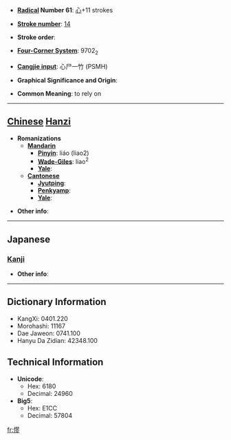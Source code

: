 * '''[[Wiktionary:Chinese radical index| Radical]] Number 61''': [[Wiktionary:Chinese radical index 心|心]]+11 strokes

* '''[[Wiktionary:Chinese total strokes index|Stroke number]]''': [[Wiktionary:Chinese total strokes index 14|14]]

* '''Stroke order''': 

* '''[[Wiktionary:Chinese four corner index|Four-Corner System]]''': 9702<sub>2</sub>

* '''[[Wiktionary:Chinese Cangjie index|Cangjie input]]''': 心尸一竹 (PSMH)

* '''Graphical Significance and Origin''': 

* '''Common Meaning''': to rely on

----

== [[Chinese]] [[Hanzi]] ==

* '''Romanizations'''
** '''[[Mandarin]]'''
*** '''[[Pinyin]]''': liáo (liao2)
*** '''[[Wade-Giles]]''': liao<sup>2</sup>
*** '''[[Yale]]''': 
** '''[[Cantonese]]'''
*** '''[[Jyutping]]''':
*** '''[[Penkyamp]]''': 
*** '''[[Yale]]''': 

* '''Other info''': 

----

==Japanese==
===[[Kanji]]===
{{kanji|on readings=[[りょう]] (ryō), [[りゅう]] (ryū), [[る]] (ru)
|kun readings=
}}

* '''Other info''':  

----

== Dictionary Information ==

* KangXi: 0401.220
* Morohashi: 11167
* Dae Jaweon: 0741.100
* Hanyu Da Zidian: 42348.100

== Technical Information ==

* '''Unicode''':
** Hex: 6180
** Decimal: 24960
* '''Big5''':
** Hex: E1CC
** Decimal: 57804

[[fr:憀]]